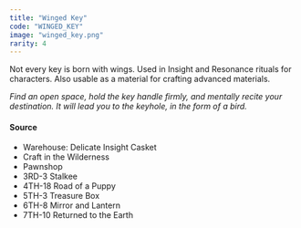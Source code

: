 ```yaml
---
title: "Winged Key"
code: "WINGED_KEY"
image: "winged_key.png"
rarity: 4
---
```


Not every key is born with wings. Used in Insight and Resonance rituals for characters. Also usable as a material for crafting advanced materials.

_Find an open space, hold the key handle firmly, and mentally recite your destination. It will lead you to the keyhole, in the form of a bird._

#### Source

- Warehouse: Delicate Insight Casket
- Craft in the Wilderness
- Pawnshop
- 3RD-3 Stalkee
- 4TH-18 Road of a Puppy
- 5TH-3 Treasure Box
- 6TH-8 Mirror and Lantern
- 7TH-10 Returned to the Earth
